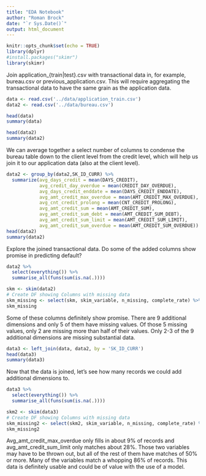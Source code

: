 ```yaml
---
title: "EDA Notebook"
author: "Roman Brock"
date: "`r Sys.Date()`"
output: html_document
---
```


```r
knitr::opts_chunk$set(echo = TRUE)
library(dplyr)
#install.packages("skimr")
library(skimr)
```

Join application_{train|test}.csv with transactional data in, for example, bureau.csv or previous_application.csv. This will require aggregating the transactional data to have the same grain as the application data.

```r
data <- read.csv('../data/application_train.csv')
data2 <- read.csv('../data/bureau.csv')
```

```r
head(data)
summary(data)
```

```r
head(data2)
summary(data2)
```
We can average together a select number of columns to condense the bureau table down to the client level from the credit level, which will help us join it to our application data (also at the client level).

```r
data2 <- group_by(data2,SK_ID_CURR) %>%
  summarize(avg_days_credit = mean(DAYS_CREDIT),
            avg_credit_day_overdue = mean(CREDIT_DAY_OVERDUE),
            avg_days_credit_enddate = mean(DAYS_CREDIT_ENDDATE),
            avg_amt_credit_max_overdue = mean(AMT_CREDIT_MAX_OVERDUE),
            avg_cnt_credit_prolong = mean(CNT_CREDIT_PROLONG),
            avg_amt_credit_sum = mean(AMT_CREDIT_SUM),
            avg_amt_credit_sum_debt = mean(AMT_CREDIT_SUM_DEBT),
            avg_amt_credit_sum_limit = mean(AMT_CREDIT_SUM_LIMIT),
            avg_amt_credit_sum_overdue = mean(AMT_CREDIT_SUM_OVERDUE))
head(data2)
summary(data2)
```

Explore the joined transactional data.  Do some of the added columns show promise in predicting default?

```r
data2 %>%
  select(everything()) %>%
  summarise_all(funs(sum(is.na(.))))

skm <- skim(data2)
# Create DF showing Columns with missing data
skm_missing <- select(skm, skim_variable, n_missing, complete_rate) %>% filter(n_missing > 0) %>% arrange(complete_rate)
skm_missing
```

Some of these columns definitely show promise. There are 9 additional dimensions and only 5 of them have missing values. Of those 5 missing values, only 2 are missing more than half of their values. Only 2-3 of the 9 additional dimensions are missing substantial data.

```r
data3 <- left_join(data, data2, by = 'SK_ID_CURR')
head(data3)
summary(data3)
```

Now that the data is joined, let's see how many records we could add additional dimensions to.

```r
data3 %>%
  select(everything()) %>%
  summarise_all(funs(sum(is.na(.))))

skm2 <- skim(data3)
# Create DF showing Columns with missing data
skm_missing2 <- select(skm2, skim_variable, n_missing, complete_rate) %>% filter(n_missing > 0) %>% arrange(complete_rate)
skm_missing2
```

Avg_amt_credit_max_overdue only fills in about 9% of records and avg_amt_credit_sum_limit only matches about 28%. Those two variables may have to be thrown out, but all of the rest of them have matches of 50% or more. Many of the variables match a whopping 86% of records. This data is definitely usable and could be of value with the use of a model.